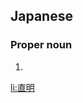 ==Japanese==
{{ja-kanjitab|なお|あき}}

===Proper noun===
{{ja-pos|proper|なおあき}}

# {{given name|male|lang=ja|sort=なおあき}}

[[li:直明]]